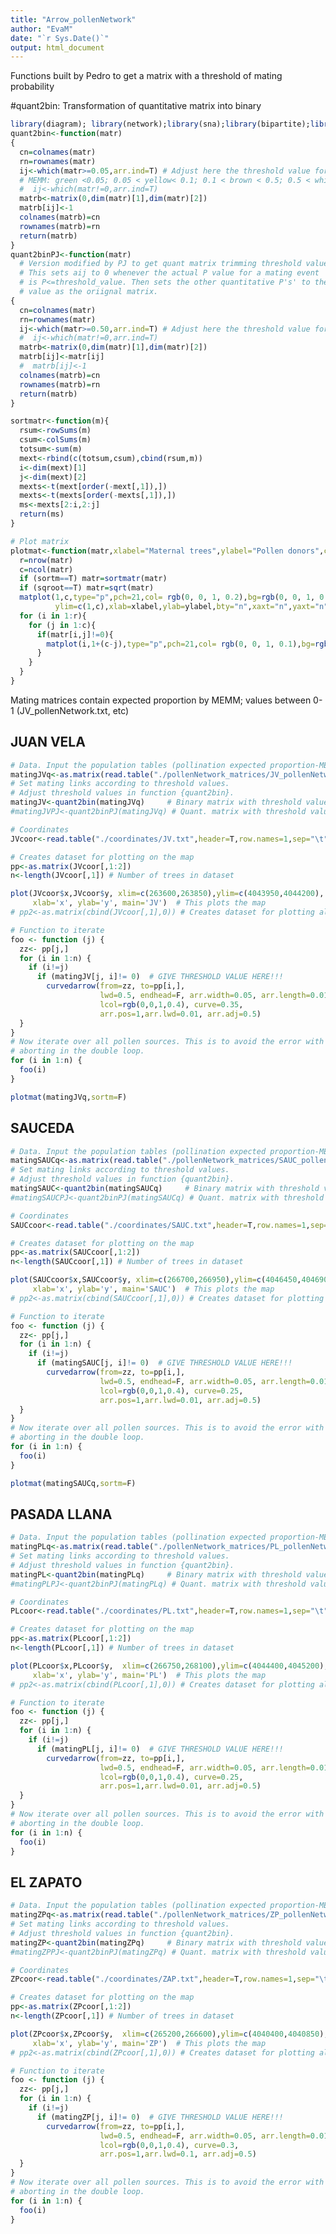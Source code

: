 ```yaml
---
title: "Arrow_pollenNetwork"
author: "EvaM"
date: "`r Sys.Date()`"
output: html_document
---
```


Functions built by Pedro to get a matrix with a threshold of mating probability 

#quant2bin: Transformation of quantitative matrix into binary

```r
library(diagram); library(network);library(sna);library(bipartite);library(igraph)
quant2bin<-function(matr)
{
  cn=colnames(matr)
  rn=rownames(matr)
  ij<-which(matr>=0.05,arr.ind=T) # Adjust here the threshold value for mating.
  # MEMM: green <0.05; 0.05 < yellow< 0.1; 0.1 < brown < 0.5; 0.5 < white < 1
  #  ij<-which(matr!=0,arr.ind=T)
  matrb<-matrix(0,dim(matr)[1],dim(matr)[2])
  matrb[ij]<-1
  colnames(matrb)=cn
  rownames(matrb)=rn
  return(matrb)
}
quant2binPJ<-function(matr)
  # Version modified by PJ to get quant matrix trimming threshold values.
  # This sets aij to 0 whenever the actual P value for a mating event
  # is P<=threshold_value. Then sets the other quantitative P's' to the same
  # value as the oriignal matrix.
{
  cn=colnames(matr)
  rn=rownames(matr)
  ij<-which(matr>=0.50,arr.ind=T) # Adjust here the threshold value for mating
  #  ij<-which(matr!=0,arr.ind=T)
  matrb<-matrix(0,dim(matr)[1],dim(matr)[2])
  matrb[ij]<-matr[ij]
  #  matrb[ij]<-1
  colnames(matrb)=cn
  rownames(matrb)=rn
  return(matrb)
}

sortmatr<-function(m){
  rsum<-rowSums(m)
  csum<-colSums(m)
  totsum<-sum(m)
  mext<-rbind(c(totsum,csum),cbind(rsum,m))
  i<-dim(mext)[1]
  j<-dim(mext)[2]
  mexts<-t(mext[order(-mext[,1]),])
  mexts<-t(mexts[order(-mexts[,1]),])
  ms<-mexts[2:i,2:j]
  return(ms)
}

# Plot matrix
plotmat<-function(matr,xlabel="Maternal trees",ylabel="Pollen donors",cexmin=0.2,cexmax=4,sortm=TRUE,sqroot=TRUE){
  r=nrow(matr)
  c=ncol(matr)
  if (sortm==T) matr=sortmatr(matr)
  if (sqroot==T) matr=sqrt(matr) 
  matplot(1,c,type="p",pch=21,col= rgb(0, 0, 1, 0.2),bg=rgb(0, 0, 1, 0.2),cex=cexmin+(cexmax*matr[1,1]/max(matr)),xlim=c(1,r),
          ylim=c(1,c),xlab=xlabel,ylab=ylabel,bty="n",xaxt="n",yaxt="n")
  for (i in 1:r){
    for (j in 1:c){
      if(matr[i,j]!=0){
        matplot(i,1+(c-j),type="p",pch=21,col= rgb(0, 0, 1, 0.1),bg=rgb(0, 0, 1, 0.3),cex=cexmin+(cexmax*matr[i,j]/max(matr)),add=T)
      }
    }
  }
}

```

Mating matrices contain expected proportion by MEMM; values between 0-1 (JV_pollenNetwork.txt, etc)

## JUAN VELA

```r

# Data. Input the population tables (pollination expected proportion-MEMM) as matrix here.
matingJVq<-as.matrix(read.table("./pollenNetwork_matrices/JV_pollenNetwork.txt",header=T,sep="\t",dec=".",na.strings="NA", row.names=1))
# Set mating links according to threshold values.
# Adjust threshold values in function {quant2bin}.
matingJV<-quant2bin(matingJVq)     # Binary matrix with threshold value
#matingJVPJ<-quant2binPJ(matingJVq) # Quant. matrix with threshold value

# Coordinates
JVcoor<-read.table("./coordinates/JV.txt",header=T,row.names=1,sep="\t",dec=".",na.strings="NA")

# Creates dataset for plotting on the map
pp<-as.matrix(JVcoor[,1:2])  
n<-length(JVcoor[,1]) # Number of trees in dataset

plot(JVcoor$x,JVcoor$y, xlim=c(263600,263850),ylim=c(4043950,4044200),
     xlab='x', ylab='y', main='JV')  # This plots the map 
# pp2<-as.matrix(cbind(JVcoor[,1],0)) # Creates dataset for plotting along line

# Function to iterate
foo <- function (j) {
  zz<- pp[j,]
  for (i in 1:n) {
    if (i!=j)
      if (matingJV[j, i]!= 0)  # GIVE THRESHOLD VALUE HERE!!!
        curvedarrow(from=zz, to=pp[i,],
                    lwd=0.5, endhead=F, arr.width=0.05, arr.length=0.01, 
                    lcol=rgb(0,0,1,0.4), curve=0.35, 
                    arr.pos=1,arr.lwd=0.01, arr.adj=0.5)
  }
}
# Now iterate over all pollen sources. This is to avoid the error with the arrow function 
# aborting in the double loop.
for (i in 1:n) {
  foo(i)
}

plotmat(matingJVq,sortm=F)
```


## SAUCEDA

```r

# Data. Input the population tables (pollination expected proportion-MEMM) as matrix here.
matingSAUCq<-as.matrix(read.table("./pollenNetwork_matrices/SAUC_pollenNetwork.txt",header=T,sep="\t",dec=".",na.strings="NA", row.names=1))
# Set mating links according to threshold values.
# Adjust threshold values in function {quant2bin}.
matingSAUC<-quant2bin(matingSAUCq)     # Binary matrix with threshold value
#matingSAUCPJ<-quant2binPJ(matingSAUCq) # Quant. matrix with threshold value

# Coordinates
SAUCcoor<-read.table("./coordinates/SAUC.txt",header=T,row.names=1,sep="\t",dec=".",na.strings="NA")

# Creates dataset for plotting on the map
pp<-as.matrix(SAUCcoor[,1:2])  
n<-length(SAUCcoor[,1]) # Number of trees in dataset

plot(SAUCcoor$x,SAUCcoor$y, xlim=c(266700,266950),ylim=c(4046450,4046900),
     xlab='x', ylab='y', main='SAUC')  # This plots the map 
# pp2<-as.matrix(cbind(SAUCcoor[,1],0)) # Creates dataset for plotting along line

# Function to iterate
foo <- function (j) {
  zz<- pp[j,]
  for (i in 1:n) {
    if (i!=j)
      if (matingSAUC[j, i]!= 0)  # GIVE THRESHOLD VALUE HERE!!!
        curvedarrow(from=zz, to=pp[i,],
                    lwd=0.5, endhead=F, arr.width=0.05, arr.length=0.01, 
                    lcol=rgb(0,0,1,0.4), curve=0.25, 
                    arr.pos=1,arr.lwd=0.01, arr.adj=0.5)
  }
}
# Now iterate over all pollen sources. This is to avoid the error with the arrow function 
# aborting in the double loop.
for (i in 1:n) {
  foo(i)
}

plotmat(matingSAUCq,sortm=F)
```

## PASADA LLANA

```r

# Data. Input the population tables (pollination expected proportion-MEMM) as matrix here.
matingPLq<-as.matrix(read.table("./pollenNetwork_matrices/PL_pollenNetwork.txt",header=T,sep="\t",dec=".",na.strings="NA", row.names=1))
# Set mating links according to threshold values.
# Adjust threshold values in function {quant2bin}.
matingPL<-quant2bin(matingPLq)     # Binary matrix with threshold value
#matingPLPJ<-quant2binPJ(matingPLq) # Quant. matrix with threshold value

# Coordinates
PLcoor<-read.table("./coordinates/PL.txt",header=T,row.names=1,sep="\t",dec=".",na.strings="NA")

# Creates dataset for plotting on the map
pp<-as.matrix(PLcoor[,1:2])  
n<-length(PLcoor[,1]) # Number of trees in dataset

plot(PLcoor$x,PLcoor$y,  xlim=c(266750,268100),ylim=c(4044400,4045200),
     xlab='x', ylab='y', main='PL')  # This plots the map 
# pp2<-as.matrix(cbind(PLcoor[,1],0)) # Creates dataset for plotting along line

# Function to iterate
foo <- function (j) {
  zz<- pp[j,]
  for (i in 1:n) {
    if (i!=j)
      if (matingPL[j, i]!= 0)  # GIVE THRESHOLD VALUE HERE!!!
        curvedarrow(from=zz, to=pp[i,],
                    lwd=0.5, endhead=F, arr.width=0.05, arr.length=0.01, 
                    lcol=rgb(0,0,1,0.4), curve=0.25, 
                    arr.pos=1,arr.lwd=0.01, arr.adj=0.5)
  }
}
# Now iterate over all pollen sources. This is to avoid the error with the arrow function 
# aborting in the double loop.
for (i in 1:n) {
  foo(i)
}

```

## EL ZAPATO

```r

# Data. Input the population tables (pollination expected proportion-MEMM) as matrix here.
matingZPq<-as.matrix(read.table("./pollenNetwork_matrices/ZP_pollenNetwork.txt",header=T,sep="\t",dec=".",na.strings="NA", row.names=1))
# Set mating links according to threshold values.
# Adjust threshold values in function {quant2bin}.
matingZP<-quant2bin(matingZPq)     # Binary matrix with threshold value
#matingZPPJ<-quant2binPJ(matingZPq) # Quant. matrix with threshold value

# Coordinates
ZPcoor<-read.table("./coordinates/ZAP.txt",header=T,row.names=1,sep="\t",dec=".",na.strings="NA")

# Creates dataset for plotting on the map
pp<-as.matrix(ZPcoor[,1:2])  
n<-length(ZPcoor[,1]) # Number of trees in dataset

plot(ZPcoor$x,ZPcoor$y,  xlim=c(265200,266600),ylim=c(4040400,4040850),
     xlab='x', ylab='y', main='ZP')  # This plots the map 
# pp2<-as.matrix(cbind(ZPcoor[,1],0)) # Creates dataset for plotting along line

# Function to iterate
foo <- function (j) {
  zz<- pp[j,]
  for (i in 1:n) {
    if (i!=j)
      if (matingZP[j, i]!= 0)  # GIVE THRESHOLD VALUE HERE!!!
        curvedarrow(from=zz, to=pp[i,],
                    lwd=0.5, endhead=F, arr.width=0.05, arr.length=0.01, 
                    lcol=rgb(0,0,1,0.4), curve=0.3, 
                    arr.pos=1,arr.lwd=0.1, arr.adj=0.5)
  }
}
# Now iterate over all pollen sources. This is to avoid the error with the arrow function 
# aborting in the double loop.
for (i in 1:n) {
  foo(i)
}

```